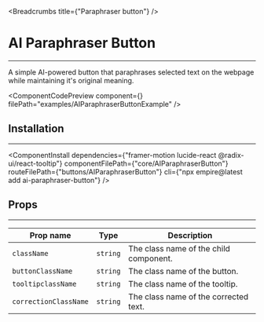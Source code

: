 
<Breadcrumbs title={"Paraphraser button"} />

# AI Paraphraser Button

---

A simple AI-powered button that paraphrases selected text on the webpage while maintaining it's original meaning.

<ComponentCodePreview
  component={<AIParaphraserButtonExample />}
  filePath="examples/AIParaphraserButtonExample"
/>

## Installation

---

<ComponentInstall
  dependencies={"framer-motion lucide-react @radix-ui/react-tooltip"}
  componentFilePath={"core/AIParaphraserButton"}
  routeFilePath={"buttons/AIParaphraserButton"}
  cli={"npx empire@latest add ai-paraphraser-button"}
/>

## Props

---

| Prop name             | Type     | Description                            |
| --------------------- | -------- | -------------------------------------- |
| `className`           | `string` | The class name of the child component. |
| `buttonClassName`     | `string` | The class name of the button.          |
| `tooltipclassName`    | `string` | The class name of the tooltip.         |
| `correctionClassName` | `string` | The class name of the corrected text.  |
